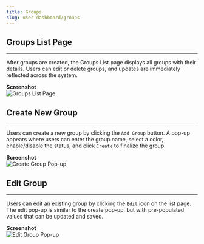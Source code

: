 ```yaml
---
title: Groups
slug: user-dashboard/groups
---
```

## Groups List Page
---
After groups are created, the Groups List page displays all groups with their details. Users can edit or delete groups, and updates are immediately reflected across the system.

**Screenshot**  
![Groups List Page](/images/groups/group-index.png)

## Create New Group
---
Users can create a new group by clicking the `Add Group` button. A pop-up appears where users can enter the group name, select a color, enable/disable the status, and click `Create` to finalize the group.

**Screenshot**  
![Create Group Pop-up](/images/groups/group-create.png)

## Edit Group
---
Users can edit an existing group by clicking the `Edit` icon on the list page. The edit pop-up is similar to the create pop-up, but with pre-populated values that can be updated and saved.

**Screenshot**  
![Edit Group Pop-up](/images/groups/group-edit.png)


